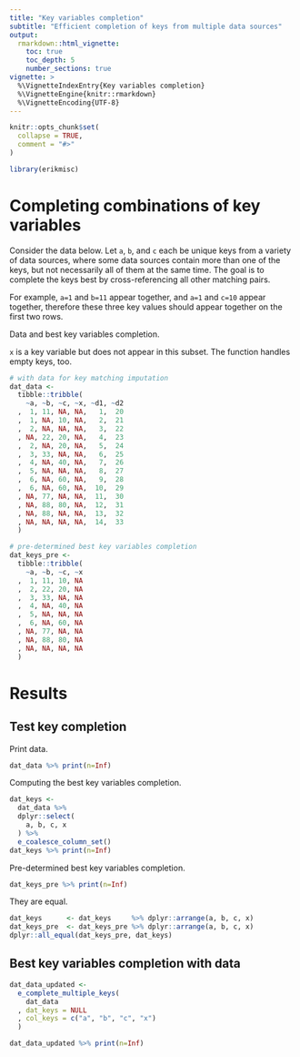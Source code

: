 ```yaml
---
title: "Key variables completion"
subtitle: "Efficient completion of keys from multiple data sources"
output:
  rmarkdown::html_vignette:
    toc: true
    toc_depth: 5
    number_sections: true
vignette: >
  %\VignetteIndexEntry{Key variables completion}
  %\VignetteEngine{knitr::rmarkdown}
  %\VignetteEncoding{UTF-8}
---
```


```r
knitr::opts_chunk$set(
  collapse = TRUE,
  comment = "#>"
)
```

```r
library(erikmisc)
```

# Completing combinations of key variables

Consider the data below.
Let `a`, `b`, and `c` each be unique keys from a variety of data sources,
  where some data sources contain more than one of the keys,
  but not necessarily all of them at the same time.
The goal is to complete the keys best by cross-referencing all other matching pairs.

For example, `a=1` and `b=11` appear together, and `a=1` and `c=10` appear together,
  therefore these three key values should appear together on the first two rows.

Data and best key variables completion.

`x` is a key variable but does not appear in this subset.
The function handles empty keys, too.

```r
# with data for key matching imputation
dat_data <-
  tibble::tribble(
    ~a, ~b, ~c, ~x, ~d1, ~d2
  ,  1, 11, NA, NA,   1,  20
  ,  1, NA, 10, NA,   2,  21
  ,  2, NA, NA, NA,   3,  22
  , NA, 22, 20, NA,   4,  23
  ,  2, NA, 20, NA,   5,  24
  ,  3, 33, NA, NA,   6,  25
  ,  4, NA, 40, NA,   7,  26
  ,  5, NA, NA, NA,   8,  27
  ,  6, NA, 60, NA,   9,  28
  ,  6, NA, 60, NA,  10,  29
  , NA, 77, NA, NA,  11,  30
  , NA, 88, 80, NA,  12,  31
  , NA, 88, NA, NA,  13,  32
  , NA, NA, NA, NA,  14,  33
  )

# pre-determined best key variables completion
dat_keys_pre <-
  tibble::tribble(
    ~a, ~b, ~c, ~x
  ,  1, 11, 10, NA
  ,  2, 22, 20, NA
  ,  3, 33, NA, NA
  ,  4, NA, 40, NA
  ,  5, NA, NA, NA
  ,  6, NA, 60, NA
  , NA, 77, NA, NA
  , NA, 88, 80, NA
  , NA, NA, NA, NA
  )
```

# Results

## Test key completion

Print data.

```r
dat_data %>% print(n=Inf)
```

Computing the best key variables completion.

```r
dat_keys <-
  dat_data %>%
  dplyr::select(
    a, b, c, x
  ) %>%
  e_coalesce_column_set()
dat_keys %>% print(n=Inf)
```

Pre-determined best key variables completion.

```r
dat_keys_pre %>% print(n=Inf)
```

They are equal.

```r
dat_keys      <- dat_keys     %>% dplyr::arrange(a, b, c, x)
dat_keys_pre  <- dat_keys_pre %>% dplyr::arrange(a, b, c, x)
dplyr::all_equal(dat_keys_pre, dat_keys)
```

## Best key variables completion with data

```r
dat_data_updated <-
  e_complete_multiple_keys(
    dat_data
  , dat_keys = NULL
  , col_keys = c("a", "b", "c", "x")
  )

dat_data_updated %>% print(n=Inf)
```


